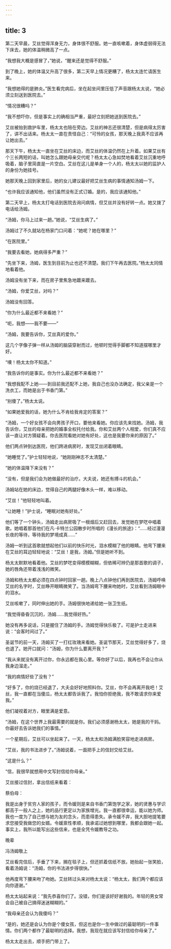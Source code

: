 ```yaml
---
---
---
```

title: 3
---



第二天早晨，艾丝觉得浑身无力，身体很不舒服。她一直咳嗽着，身体虚弱得无法下床去，她的体温稍微高了一点。

“我想我大概是感冒了，”她说，“醒来还是觉得不舒服。”

到了晚上，她的体温又升高了很多，第二天早上情况更糟了，杨太太连忙请医生来。

“我想她得的是肺炎。”医生看完病后，坐在起坐间里压低了声音跟杨太太说，“她必须立刻送到医院去。”

“情况很糟吗？”

“我不想吓你，但是事实上的确相当严重，最好立刻把她送到医院去。”

艾丝被抬到救护车里，杨太太也陪在旁边。艾丝的神志还很清楚，但是病得太厉害了，讲不出话来。杨太太一直在责怪自己：“可怜的女孩，那天晚上我真不应该再让她出去。”

那天下午，杨太太一直坐在艾丝的床边，而艾丝的体温仍然在上升着。如果艾丝有个三长两短的话，叫她怎么跟她母亲交代呢？杨太太心急如焚地看着艾丝沉重地呼吸着，脑子里简直是一片空白。艾丝在这儿是单身一个人的，杨太太以她的监护人的身份为她挂号。

她那天晚上回到家里后，她的女儿建议最好把艾丝生病的事情通知汤姆一下。

“也许我应该通知他，他们虽然没有正式订婚。是的，我应该通知他。”

第二天早上，杨太太打电话到医院去询问病情，但艾丝并没有好转一点。她又拨了电话给汤姆。

“汤姆，你马上过来一趟。”她说，“艾丝生病了。”

汤姆过了不久就站在杨家门口问着：“她呢？她在哪里？”

“在医院里。”

“我要去看她，她病得多严重？”

“先坐下来，汤姆，医生到目前为止也还不清楚。我们下午再去医院。”杨太太同情地看着他。

汤姆没有坐下来，而在房子里焦急地踱来踱去。

“汤姆，你爱艾丝，对吗？”

汤姆没有回答。

“你为什么最近都不来看她？”

“呃，我想——我不要——”

“汤姆，我要告诉你，艾丝真的爱你。”

这几个字像子弹一样从汤姆的脑袋穿射而过，他顿时觉得手脚都不知道摆哪里才好。

“噢！杨太太你不知道。”

“我告诉你的是事实。你为什么最近都不来看她？”

“我想我配不上她——到目前我还配不上她，我自己也没办法确定，我父亲是一个洗衣工，而她是出于书香门第。”

“别傻了。”杨太太说。

“如果她爱我的话，她为什么不肯给我肯定的答案？”

“汤姆，一个好女孩不会向男孩子开口，要他来看她。你应该先来找她。汤姆，我告诉你，艾丝的母亲把她的婚事全权托付给我。你和艾丝两个人相爱，你们真不应该一直让对方猜疑着。你去医院看她对她有好处，这也是我要你来的原因了。”

他们两点钟到达医院，他们跨进病房时，发现艾丝闭着眼睛。

“她睡觉了。”护士轻轻地说，“她刚刚神志不太清楚。”

“她的体温降下来没有？”

“没有，但是我们会为她做最好的治疗。大夫说，她还有搏斗的机会。”

汤姆站在她的床边，觉得自己的两腿好像木头一样，难以移动。

“艾丝！”他轻轻地叫着。

“让她睡！”护士说，“睡眠对她有好处。”

他们等了一个钟头，汤姆走出病房吸了一根烟后又赶回去，发觉她在梦呓中唱着歌。她唱着那首他们在凡·卡特兰公园散步时所唱的《漫长的旅途》：“……经过漫漫长夜的等待，等待我的梦境成真……”

汤姆一听到这首歌就想起他们以前的快乐时光，泪水模糊了他的眼睛。他弯下腰来在艾丝的耳边轻轻地说：“艾丝！是我，汤姆。”但是她听不到。

杨太太默默地看着他。艾丝的梦呓变得模模糊糊，但依稀可辨仍是那首歌的调子，她的唇角还带着浅浅的微笑。

汤姆和杨太太都必须在四点钟时回家一趟。晚上八点钟他们再到医院去，汤姆呼唤艾丝的名字时，艾丝睁开眼睛微笑了。当汤姆弯下腰来吻她时，艾丝看到汤姆眼中的泪水。

艾丝咳嗽了，同时伸出她的手。汤姆很快地递给她一张卫生纸。

“我觉得昏昏沉沉的，汤姆……我觉得好热。”

她没有再多说话，只是握住了汤姆的手。汤姆觉得快乐极了。可是护士走进来说：“会客时间过了。”

圣诞节的前一天，汤姆买了一打红玫瑰来看她。圣诞节那天，艾丝觉得好多了，烧也退了。她开口就问：“汤姆，你为什么要离开我？”

“我从来就没有离开过你，你永远都在我心里。等你好了以后，我再也不会让你从我身边溜走。”

“我的病情好些了没有？”

“好多了，你的烧已经退了，大夫会好好地照料你。艾丝，你不会再离开我吧！艾丝，我一直都在当傻瓜，杨太太都告诉我了。我怕你拒绝我，我不敢请求你来爱我。”

他们凝视着对方，眼里满是爱意。

“汤姆，在这个世界上我最需要的就是你。我们必须感谢杨太太，她是我的干妈。你最好去告诉她我们的事情。”

一个星期后，艾丝可以坐起来了。一天，杨太太和汤姆满脸笑容地走进病房。

“艾丝，我的书法进步了。”汤姆说着，一面把手上的信封交给艾丝。

“这是什么？”

“信，我很早就想用中文写封信给你母亲。”

艾丝接过信封，拿出信纸来看着：

蔡伯母：

我是出身于贫穷人家的孩子，而令媛则是来自书香门第饱学之家，她的贤惠与学识都高于一般人之上，她的品行更足以为家族增光。我一直都很幸运，能以她为师。我也一度为了自己想与她为友的念头，而患得患失。承令媛不弃，我大胆地提笔要求您接受我做您的女婿。令媛禀性孝顺，我承诺过她想到哪里，我都会跟她一起。事实上，我所以能写出这些信来，也是全凭令媛教导之功。

晚辈

冯汤姆敬上

艾丝看完信后，手垂了下来，搁在毯子上，但还抓着信纸不放。她抬起一张笑脸，看着汤姆说：“汤姆，你的书法进步得很快。”

他再度弯下腰来吻了吻她。艾丝转过头来对杨太太说：“杨太太，我们两个都应该向你道谢。”

杨太太站起来说：“我先恭喜你们了。没错，你们是该好好谢我的。年轻的男女常会自己被自己搞得迷迷糊糊的。”

“我母亲还会认为我傻吗？”

“是的，她还是会认为你是个傻女孩，但这也是你一生中做过的最聪明的一件事情。你们两个都作了最聪明的选择。我想，我现在就应该写封信给你母亲了。”

杨太太走出去，顺手把门带上了。